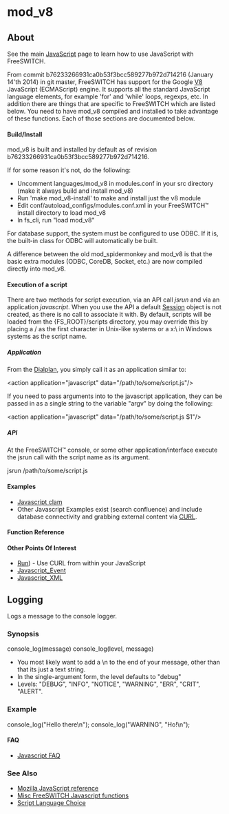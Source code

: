 
# mod_v8 

 

## About

See the main [JavaScript](../Client-and-Developer-Interfaces/JavaScript/index.mdx#api) page to learn how to use JavaScript with FreeSWITCH.

From commit b76233266931ca0b53f3bcc589277b972d714216 (January 14'th 2014) in git master, FreeSWITCH has support for the Google [V8](https://code.google.com/p/v8/) JavaScript (ECMAScript) engine. It supports all the standard JavaScript language elements, for example 'for' and 'while' loops, regexps, etc. In addition there are things that are specific to FreeSWITCH which are listed below. You need to have mod\_v8 compiled and installed to take advantage of these functions. Each of those sections are documented below.

#### Build/Install

mod\_v8 is built and installed by default as of revision b76233266931ca0b53f3bcc589277b972d714216.

If for some reason it's not, do the following:

* Uncomment languages/mod\_v8 in modules.conf in your src directory (make it always build and install mod\_v8)
* Run 'make mod\_v8-install' to make and install just the v8 module
* Edit conf/autoload\_configs/modules.conf.xml in your FreeSWITCH™ install directory to load mod\_v8
* In fs\_cli, run "load mod\_v8"

For database support, the system must be configured to use ODBC. If it is, the built-in class for ODBC will automatically be built.

A difference between the old mod\_spidermonkey and mod\_v8 is that the basic extra modules (ODBC, CoreDB, Socket, etc.) are now compiled directly into mod\_v8.

#### Execution of a script

There are two methods for script execution, via an API call _jsrun_ and via an application _javascript_. When you use the API a default [Session](../Client-and-Developer-Interfaces/JavaScript/Session/index.mdx#methods) object is not created, as there is no call to associate it with. By default, scripts will be loaded from the \{FS\_ROOT}/scripts directory, you may override this by placing a / as the first character in Unix-like systems or a x:\\ in Windows systems as the script name.

##### Application

From the [Dialplan](../Dialplan/XML-Dialplan/index.mdx#about), you simply call it as an application similar to:

\<action application="javascript" data="/path/to/some/script.js"/>

If you need to pass arguments into to the javascript application, they can be passed in as a single string to the variable "argv" by doing the following:

\<action application="javascript" data="/path/to/some/script.js $1"/>

##### API

At the FreeSWITCH™ console, or some other application/interface execute the jsrun call with the script name as its argument.

jsrun /path/to/some/script.js

  
####  Examples 

* [Javascript clam](../Client-and-Developer-Interfaces/JavaScript/Javascript-Examples/JavaScript-Example---cnam_7144664.mdx#about)
* Other Javascript Examples exist (search confluence) and include database connectivity and grabbing external content via [CURL](http://en.wikipedia.org/wiki/CURL).

####  Function Reference 

####  Other Points Of Interest 

* [Run](../Client-and-Developer-Interfaces/JavaScript/JavaScript-API-Reference/Run_13173558.mdx)) \- Use CURL from within your JavaScript
* [Javascript\_Event](../Client-and-Developer-Interfaces/JavaScript/JavaScript-Event/JavaScript-Event-Handler_7144102.mdx#about)
* [Javascript\_XML](../Client-and-Developer-Interfaces/JavaScript/Javascript-Examples/JavaScript-example---XML_7144136.mdx#about)

## Logging

Logs a message to the console logger.

### Synopsis

console_log(message)
console_log(level, message)

* You most likely want to add a \\n to the end of your message, other than that its just a text string.
* In the single-argument form, the level defaults to "debug"
* Levels: "DEBUG", "INFO", "NOTICE", "WARNING", "ERR", "CRIT", "ALERT".

### Example

console_log("Hello there\n");
console_log("WARNING", "Ho!\n");

#### FAQ

* [Javascript FAQ](../Client-and-Developer-Interfaces/JavaScript/index.mdx)

###  See Also 

* [Mozilla JavaScript reference](http://developer.mozilla.org/en/docs/JavaScript)
* [Misc FreeSWITCH Javascript functions](../Client-and-Developer-Interfaces/JavaScript/Javascript-Miscellaneous_16352162.mdx)
* [Script Language Choice](../Client-and-Developer-Interfaces/Script-Language-Choice_1048942.mdx#about)


